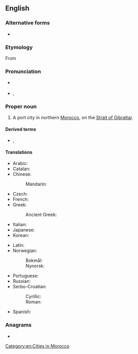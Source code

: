 ==English==
{{wikipedia}}

===Alternative forms===
* {{l|en|Tangier}}

===Etymology===
From {{der|en|sem|-}} {{m|sem-pro|*tigisis||harbor, seaport, haven}} <!--probably from Arabic as well-->

===Pronunciation===
* {{a|RP}} {{IPAchar|/tænˈdʒɪəz/}}
* {{a|US}} {{enPR|tănjîrzʹ}}, {{IPAchar|/tænˈdʒɪrz/}}

===Proper noun===
{{en-proper noun}}

# A port city in northern [[Morocco]], on the [[Strait of Gibraltar]].

====Derived terms====
* {{l|en|Tangerine}}, {{l|en|tangerine}}

====Translations====
{{trans-top|a port city in northern Morocco}}
* Arabic: {{t|ar|طَنْجَة|f}}
* Catalan: {{t|ca|Tànger|m}}
* Chinese:
*: Mandarin: {{t|cmn|丹吉尔|tr=Dānjí’ěr}}
* Czech: {{t|cs|Tanger|m}}
* French: {{t+|fr|Tanger}}
* Greek: {{t|el|Ταγγέρη}}
*: Ancient Greek: {{t|grc|Τιγγίς}}
* Italian: {{t|it|Tangeri|f}}
* Japanese: {{t|ja|タンジール|tr=Tanjīru}}
* Korean: {{t|ko|탕헤르|sc=Kore}}
{{trans-mid}}
* Latin: {{t|la|Tingis}}
* Norwegian:
*: Bokmål: {{t|nb|Tanger}}
*: Nynorsk: {{t|nn|Tanger}}
* Portuguese: {{t|pt|Tânger}}
* Russian: {{t|ru|Танже́р|m}}
* Serbo-Croatian:
*: Cyrillic: {{t|sh|Тангер|m|sc=Cyrl}}
*: Roman: {{t|sh|Tanger|m|sc=Latn}}
* Spanish: {{t+|es|Tánger|m}}
{{trans-bottom}}

===Anagrams===
* {{anagrams|en|Tasering|Tigranes|angriest|angrites|angstier|astringe|ganister|gantries|granites|inert gas|ingrates|rangiest|reasting|stearing|tasering|tearings}}

[[Category:en:Cities in Morocco]]